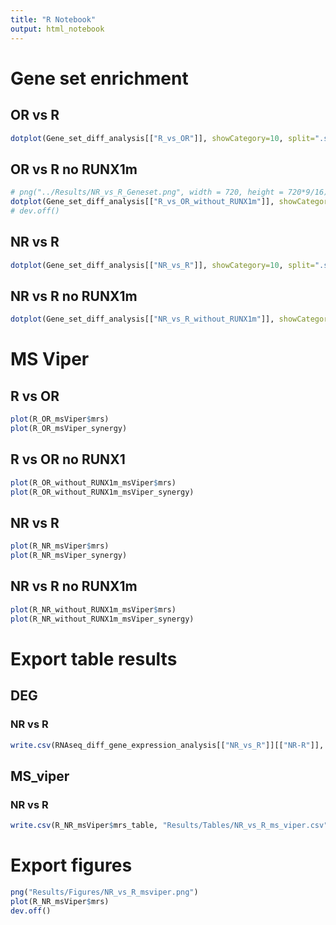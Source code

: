 ```yaml
---
title: "R Notebook"
output: html_notebook
---
```


# Gene set enrichment

## OR vs R

```r
dotplot(Gene_set_diff_analysis[["R_vs_OR"]], showCategory=10, split=".sign") + facet_grid(.~.sign)
```


## OR vs R no RUNX1m

```r
# png("../Results/NR_vs_R_Geneset.png", width = 720, height = 720*9/16)
dotplot(Gene_set_diff_analysis[["R_vs_OR_without_RUNX1m"]], showCategory=10, split=".sign") + facet_grid(.~.sign)
# dev.off()
```



## NR vs R

```r

dotplot(Gene_set_diff_analysis[["NR_vs_R"]], showCategory=10, split=".sign") + facet_grid(.~.sign)
```

## NR vs R no RUNX1m

```r
dotplot(Gene_set_diff_analysis[["NR_vs_R_without_RUNX1m"]], showCategory=10, split=".sign") + facet_grid(.~.sign)
```

# MS Viper

## R vs OR

```r
plot(R_OR_msViper$mrs)
plot(R_OR_msViper_synergy)
```

## R vs OR no RUNX1

```r
plot(R_OR_without_RUNX1m_msViper$mrs)
plot(R_OR_without_RUNX1m_msViper_synergy)
```

## NR vs R

```r
plot(R_NR_msViper$mrs)
plot(R_NR_msViper_synergy)
```

## NR vs R no RUNX1m

```r
plot(R_NR_without_RUNX1m_msViper$mrs)
plot(R_NR_without_RUNX1m_msViper_synergy)
```

# Export table results

## DEG

### NR vs R

```r
write.csv(RNAseq_diff_gene_expression_analysis[["NR_vs_R"]][["NR-R"]], "Results/Tables/DEG_NR_vs_R.csv", row.names = T)
```


## MS_viper

### NR vs R

```r
write.csv(R_NR_msViper$mrs_table, "Results/Tables/NR_vs_R_ms_viper.csv", row.names = F)
```

# Export figures

```r
png("Results/Figures/NR_vs_R_msviper.png")
plot(R_NR_msViper$mrs)
dev.off()
```

